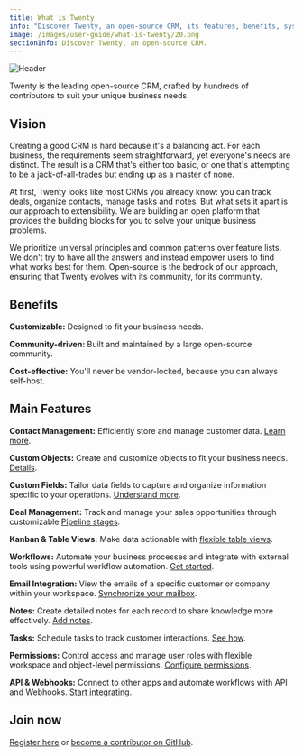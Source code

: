 ```yaml
---
title: What is Twenty
info: "Discover Twenty, an open-source CRM, its features, benefits, system requirements, and how to get involved."
image: /images/user-guide/what-is-twenty/20.png
sectionInfo: Discover Twenty, an open-source CRM.
---
```

<Frame>
  <img src="/images/user-guide/what-is-twenty/20.png" alt="Header" />
</Frame>

Twenty is the leading open-source CRM, crafted by hundreds of contributors to suit your unique business needs.

## Vision
Creating a good CRM is hard because it's a balancing act.
For each business, the requirements seem straightforward, yet everyone's needs are distinct.
The result is a CRM that's either too basic, or one that's attempting to be a jack-of-all-trades but ending up as a master of none.

At first, Twenty looks like most CRMs you already know: you can track deals, organize contacts, manage tasks and notes.
But what sets it apart is our approach to extensibility. We are building an open platform that provides the building blocks for you to solve your unique business problems.

We prioritize universal principles and common patterns over feature lists. 
We don't try to have all the answers and instead empower users to find what works best for them.
Open-source is the bedrock of our approach, ensuring that Twenty evolves with its community, for its community.

## Benefits

**Customizable:** Designed to fit your business needs.

**Community-driven:** Built and maintained by a large open-source community.

**Cost-effective:** You'll never be vendor-locked, because you can always self-host.



## Main Features

**Contact Management:** Efficiently store and manage customer data. [Learn more](/user-guide/section/crm-essentials/contact-and-account-management).

**Custom Objects:** Create and customize objects to fit your business needs. [Details](/user-guide/section/data-model/objects).

**Custom Fields:** Tailor data fields to capture and organize information specific to your operations. [Understand more](/user-guide/section/data-model/fields).

**Deal Management:** Track and manage your sales opportunities through customizable [Pipeline stages](/user-guide/section/crm-essentials/pipeline).

**Kanban & Table Views:** Make data actionable with [flexible table views](/user-guide/section/crm-essentials/view-management).

**Workflows:** Automate your business processes and integrate with external tools using powerful workflow automation. [Get started](/user-guide/section/workflows/getting-started-workflows).

**Email Integration:** View the emails of a specific customer or company within your workspace. [Synchronize your mailbox](/user-guide/section/collaboration/emails-and-calendars).

**Notes:** Create detailed notes for each record to share knowledge more effectively. [Add notes](/user-guide/section/collaboration/notes).

**Tasks:** Schedule tasks to track customer interactions. [See how](/user-guide/section/collaboration/tasks).

**Permissions:** Control access and manage user roles with flexible workspace and object-level permissions. [Configure permissions](/user-guide/section/settings/permissions).

**API & Webhooks:** Connect to other apps and automate workflows with API and Webhooks. [Start integrating](/user-guide/section/integrations-api/api-webhooks).


## Join now

[Register here](https://app.twenty.com) or [become a contributor on GitHub](https://github.com/twentyhq/twenty).


